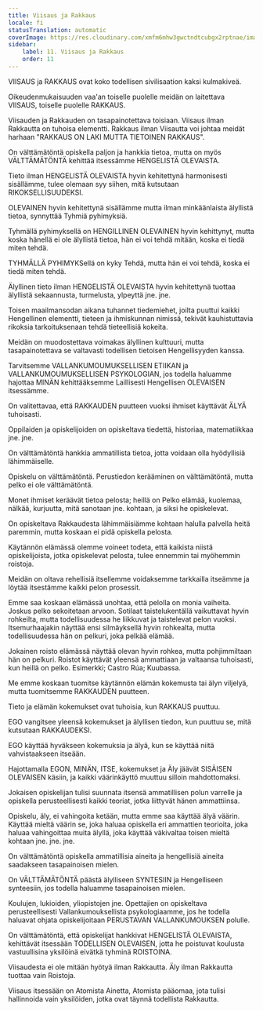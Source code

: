 ```yaml
---
title: Viisaus ja Rakkaus
locale: fi
statusTranslation: automatic
coverImage: https://res.cloudinary.com/xmfm6mhw3gwctndtcubgx2rptnae/image/upload/v1740337243/small_cover_educacion_fundamental_a051170f1c.webp
sidebar:
    label: 11. Viisaus ja Rakkaus
    order: 11
---
```

VIISAUS ja RAKKAUS ovat koko todellisen sivilisaation kaksi kulmakiveä.

Oikeudenmukaisuuden vaa'an toiselle puolelle meidän on laitettava VIISAUS, toiselle puolelle RAKKAUS.

Viisauden ja Rakkauden on tasapainotettava toisiaan. Viisaus ilman Rakkautta on tuhoisa elementti. Rakkaus ilman Viisautta voi johtaa meidät harhaan "RAKKAUS ON LAKI MUTTA TIETOINEN RAKKAUS".

On välttämätöntä opiskella paljon ja hankkia tietoa, mutta on myös VÄLTTÄMÄTÖNTÄ kehittää itsessämme HENGELISTÄ OLEVAISTA.

Tieto ilman HENGELISTÄ OLEVAISTA hyvin kehitettynä harmonisesti sisällämme, tulee olemaan syy siihen, mitä kutsutaan RIKOKSELLISUUDEKSI.

OLEVAINEN hyvin kehitettynä sisällämme mutta ilman minkäänlaista älyllistä tietoa, synnyttää Tyhmiä pyhimyksiä.

Tyhmällä pyhimyksellä on HENGILLINEN OLEVAINEN hyvin kehittynyt, mutta koska hänellä ei ole älyllistä tietoa, hän ei voi tehdä mitään, koska ei tiedä miten tehdä.

TYHMÄLLÄ PYHIMYKSellä on kyky Tehdä, mutta hän ei voi tehdä, koska ei tiedä miten tehdä.

Älyllinen tieto ilman HENGELISTÄ OLEVAISTA hyvin kehitettynä tuottaa älyllistä sekaannusta, turmelusta, ylpeyttä jne. jne.

Toisen maailmansodan aikana tuhannet tiedemiehet, joilta puuttui kaikki Hengellinen elementti, tieteen ja ihmiskunnan nimissä, tekivät kauhistuttavia rikoksia tarkoituksenaan tehdä tieteellisiä kokeita.

Meidän on muodostettava voimakas älyllinen kulttuuri, mutta tasapainotettava se valtavasti todellisen tietoisen Hengellisyyden kanssa.

Tarvitsemme VALLANKUMOUMUKSELLISEN ETIIKAN ja VALLANKUMOUMUKSELLISEN PSYKOLOGIAN, jos todella haluamme hajottaa MINÄN kehittääksemme Laillisesti Hengellisen OLEVAISEN itsessämme.

On valitettavaa, että RAKKAUDEN puutteen vuoksi ihmiset käyttävät ÄLYÄ tuhoisasti.

Oppilaiden ja opiskelijoiden on opiskeltava tiedettä, historiaa, matematiikkaa jne. jne.

On välttämätöntä hankkia ammatillista tietoa, jotta voidaan olla hyödyllisiä lähimmäiselle.

Opiskelu on välttämätöntä. Perustiedon kerääminen on välttämätöntä, mutta pelko ei ole välttämätöntä.

Monet ihmiset keräävät tietoa pelosta; heillä on Pelko elämää, kuolemaa, nälkää, kurjuutta, mitä sanotaan jne. kohtaan, ja siksi he opiskelevat.

On opiskeltava Rakkaudesta lähimmäisiämme kohtaan halulla palvella heitä paremmin, mutta koskaan ei pidä opiskella pelosta.

Käytännön elämässä olemme voineet todeta, että kaikista niistä opiskelijoista, jotka opiskelevat pelosta, tulee ennemmin tai myöhemmin roistoja.

Meidän on oltava rehellisiä itsellemme voidaksemme tarkkailla itseämme ja löytää itsestämme kaikki pelon prosessit.

Emme saa koskaan elämässä unohtaa, että pelolla on monia vaiheita. Joskus pelko sekoitetaan arvoon. Sotilaat taistelukentällä vaikuttavat hyvin rohkeilta, mutta todellisuudessa he liikkuvat ja taistelevat pelon vuoksi. Itsemurhaajakin näyttää ensi silmäyksellä hyvin rohkealta, mutta todellisuudessa hän on pelkuri, joka pelkää elämää.

Jokainen roisto elämässä näyttää olevan hyvin rohkea, mutta pohjimmiltaan hän on pelkuri. Roistot käyttävät yleensä ammattiaan ja valtaansa tuhoisasti, kun heillä on pelko. Esimerkki; Castro Rúa; Kuubassa.

Me emme koskaan tuomitse käytännön elämän kokemusta tai älyn viljelyä, mutta tuomitsemme RAKKAUDEN puutteen.

Tieto ja elämän kokemukset ovat tuhoisia, kun RAKKAUS puuttuu.

EGO vangitsee yleensä kokemukset ja älyllisen tiedon, kun puuttuu se, mitä kutsutaan RAKKAUDEKSI.

EGO käyttää hyväkseen kokemuksia ja älyä, kun se käyttää niitä vahvistaakseen itseään.

Hajottamalla EGON, MINÄN, ITSE, kokemukset ja Äly jäävät SISÄISEN OLEVAISEN käsiin, ja kaikki väärinkäyttö muuttuu silloin mahdottomaksi.

Jokaisen opiskelijan tulisi suunnata itsensä ammatillisen polun varrelle ja opiskella perusteellisesti kaikki teoriat, jotka liittyvät hänen ammattiinsa.

Opiskelu, äly, ei vahingoita ketään, mutta emme saa käyttää älyä väärin. Käyttää mieltä väärin se, joka haluaa opiskella eri ammattien teorioita, joka haluaa vahingoittaa muita älyllä, joka käyttää väkivaltaa toisen mieltä kohtaan jne. jne. jne.

On välttämätöntä opiskella ammatillisia aineita ja hengellisiä aineita saadakseen tasapainoisen mielen.

On VÄLTTÄMÄTÖNTÄ päästä älylliseen SYNTESIIN ja Hengelliseen synteesiin, jos todella haluamme tasapainoisen mielen.

Koulujen, lukioiden, yliopistojen jne. Opettajien on opiskeltava perusteellisesti Vallankumouksellista psykologiaamme, jos he todella haluavat ohjata opiskelijoitaan PERUSTAVAN VALLANKUMOUKSEN polulle.

On välttämätöntä, että opiskelijat hankkivat HENGELISTÄ OLEVAISTA, kehittävät itsessään TODELLISEN OLEVAISEN, jotta he poistuvat koulusta vastuullisina yksilöinä eivätkä tyhminä ROISTOINA.

Viisaudesta ei ole mitään hyötyä ilman Rakkautta. Äly ilman Rakkautta tuottaa vain Roistoja.

Viisaus itsessään on Atomista Ainetta, Atomista pääomaa, jota tulisi hallinnoida vain yksilöiden, jotka ovat täynnä todellista Rakkautta.

